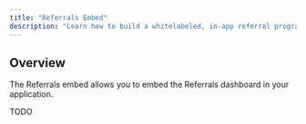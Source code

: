 ```yaml
---
title: "Referrals Embed"
description: "Learn how to build a whitelabeled, in-app referral program with Dub Partners."
---
```


## Overview

The Referrals embed allows you to embed the Referrals dashboard in your application.

TODO
